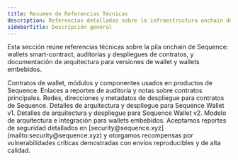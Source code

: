 ```yaml
---
title: Resumen de Referencias Técnicas
description: Referencias detalladas sobre la infraestructura onchain de Sequence: contratos, auditorías, despliegues y arquitecturas de wallet en distintas versiones.
sidebarTitle: Descripción general
---
```


Esta sección reúne referencias técnicas sobre la pila onchain de Sequence: wallets smart-contract, auditorías y despliegues de contratos, y documentación de arquitectura para versiones de wallet y wallets embebidos.

<CardGroup>
  <Card title="Smart Contracts de Sequence" href="/solutions/technical-references/smart-contract-wallets">
    Contratos de wallet, módulos y componentes usados en productos de Sequence.
  </Card>

  <Card title="Auditorías de Contratos" href="/solutions/technical-references/contract-deployment">
    Enlaces a reportes de auditoría y notas sobre contratos principales.
  </Card>

  <Card title="Despliegue de contratos" href="/solutions/technical-references/contract-deployment">
    Redes, direcciones y metadatos de despliegue para contratos de Sequence.
  </Card>

  <Card title="Sequence Wallet v1" href="/solutions/technical-references/architecture/v1/deploy">
    Detalles de arquitectura y despliegue para Sequence Wallet v1.
  </Card>

  <Card title="Sequence Wallet v2" href="/solutions/technical-references/architecture/v2/deploy">
    Detalles de arquitectura y despliegue para Sequence Wallet v2.
  </Card>

  <Card title="Arquitectura de Wallets Embebidos" href="/solutions/technical-references/architecture/embedded-wallets/overview">
    Modelo de arquitectura e integración para wallets embebidos.
  </Card>
</CardGroup>

<Note>
  Aceptamos reportes de seguridad detallados en [security@sequence.xyz](mailto:security@sequence.xyz) y otorgamos recompensas por vulnerabilidades críticas demostradas con envíos reproducibles y de alta calidad.
</Note>